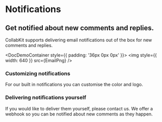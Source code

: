 
# Notifications

## Get notified about new comments and replies.

CollabKit supports delivering email notifications out of the box for new comments and replies.

<DocDemoContainer style={{ padding: '36px 0px 0px' }}>
  <img style={{ width: 640 }} src={EmailPng} />
</DocDemoContainer>

### Customizing notifications

For our built in notifications you can customise the color and logo.

### Delivering notifications yourself

If you would like to deliver them yourself, please contact us. We offer a webhook so you can be notified about new comments as they happen.
